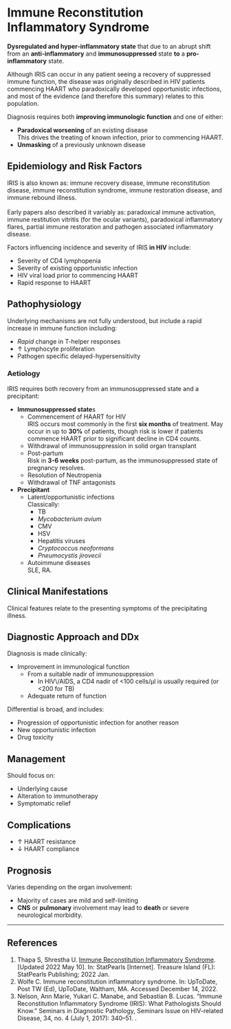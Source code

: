 # Immune Reconstitution Inflammatory Syndrome

**Dysregulated and hyper-inflammatory state** that due to an abrupt shift from an **anti-inflammatory** and **immunosuppressed** state **to** a **pro-inflammatory** state.

:::column-margin
Although IRIS can occur in any patient seeing a recovery of suppressed immune function, the disease was originally described in HIV patients commencing HAART who paradoxically developed opportunistic infections, and most of the evidence (and therefore this summary) relates to this population.
:::

Diagnosis requires both **improving immunologic function** and one of either:

* **Paradoxical worsening** of an existing disease\
This drives the treating of known infection, prior to commencing HAART.
* **Unmasking** of a previously unknown disease


## Epidemiology and Risk Factors

:::info
IRIS is also known as: immune recovery disease, immune reconstitution disease, immune reconstitution syndrome, immune restoration disease, and immune rebound illness.\
\
Early papers also described it variably as: paradoxical immune activation, immune restitution vitritis (for the ocular variants), paradoxical inflammatory flares, partial immune restoration and pathogen associated inflammatory disease.
:::

Factors influencing incidence and severity of IRIS **in HIV** include:

* Severity of CD4 lymphopenia\
* Severity of existing opportunistic infection
* HIV viral load prior to commencing HAART
* Rapid response to HAART

## Pathophysiology

Underlying mechanisms are not fully understood, but include a rapid increase in immune function including:

* *Rapid* change in T-helper responses
* ↑ Lymphocyte proliferation
* Pathogen specific delayed-hypersensitivity



### Aetiology

IRIS requires both recovery from an immunosuppressed state and a precipitant:

* **Immunosuppressed state**s
	* Commencement of HAART for HIV\
	IRIS occurs most commonly in the first **six months** of treatment. May occur in up to **30%** of patients, though risk is lower if patients commence HAART prior to significant decline in CD4 counts.
	* Withdrawal of immunosuppression in solid organ transplant
	* Post-partum\
	Risk in **3-6 weeks** post-partum, as the immunosuppressed state of pregnancy resolves.
	* Resolution of Neutropenia
	* Withdrawal of TNF antagonists
* **Precipitant**
	* Latent/opportunistic infections\
	Classically:
		* TB
		* *Mycobacterium avium*
		* CMV
		* HSV
		* Hepatitis viruses
		* *Cryptococcus neoformans*
		* *Pneumocystis jirovecii*
	* Autoimmune diseases\
	SLE, RA.


## Clinical Manifestations

Clinical features relate to the presenting symptoms of the precipitating illness.

## Diagnostic Approach and DDx

Diagnosis is made clinically:

* Improvement in immunological function
	* From a suitable nadir of immunosuppression
		* In HIV\\/AIDS, a CD4 nadir of <100 cells/µl is usually required (or <200 for TB)
	* Adequate return of function


Differential is broad, and includes:

* Progression of opportunistic infection for another reason
* New opportunistic infection
* Drug toxicity


## Management

Should focus on:

* Underlying cause
* Alteration to immunotherapy
* Symptomatic relief


## Complications

* ↑ HAART resistance
* ↓ HAART compliance


## Prognosis

Varies depending on the organ involvement:

* Majority of cases are mild and self-limiting
* **CNS** or **pulmonary** involvement may lead to **death** or severe neurological morbidity.




---

## References

1. Thapa S, Shrestha U. [Immune Reconstitution Inflammatory Syndrome](https://www.ncbi.nlm.nih.gov/books/NBK567803/). [Updated 2022 May 10]. In: StatPearls [Internet]. Treasure Island (FL): StatPearls Publishing; 2022 Jan. 
2. Wolfe C. Immune reconstitution inflammatory syndrome. In: UpToDate, Post TW (Ed), UpToDate, Waltham, MA. Accessed December 14, 2022.
3. Nelson, Ann Marie, Yukari C. Manabe, and Sebastian B. Lucas. “Immune Reconstitution Inflammatory Syndrome (IRIS): What Pathologists Should Know.” Seminars in Diagnostic Pathology, Seminars Issue on HIV-related Disease, 34, no. 4 (July 1, 2017): 340–51. [](https://doi.org/10.1053/j.semdp.2017.04.010).
